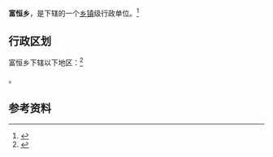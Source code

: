 {{中国乡级行政区|53/29/22/201/000}}

'''富恒乡'''，是{{PRC admin/fullname|53/29/22/201/000|3}}下辖的一个[[乡镇|乡镇]]级行政单位。<ref>{{PRC admin/ref sgc|{{PRC admin/parent|53/29/22/201/000}}}}</ref>

== 行政区划 ==

富恒乡下辖以下地区：<ref>{{PRC admin/ref sgc|53/29/22/201/000}}</ref>

{{PRC admin/children|53/29/22/201/000}}。

== 参考资料 ==

{{reflist}}

{{行政区划小作品}}
{{PRC admin/navcat|53/29/22/201/000}}